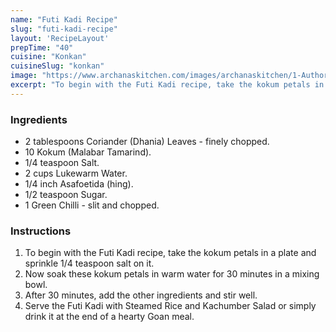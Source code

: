 ---
name: "Futi Kadi Recipe"
slug: "futi-kadi-recipe"
layout: 'RecipeLayout'
prepTime: "40"
cuisine: "Konkan"
cuisineSlug: "konkan"
image: "https://www.archanaskitchen.com/images/archanaskitchen/1-Author/Raksha_Kamat/Futi_Kadi.jpg"
excerpt: "To begin with the Futi Kadi recipe, take the kokum petals in a plate and sprinkle 14 teaspoon salt on it"
---

### Ingredients

- 2 tablespoons Coriander (Dhania) Leaves - finely chopped.
- 10 Kokum (Malabar Tamarind).
- 1/4 teaspoon Salt.
- 2 cups Lukewarm Water.
- 1/4 inch Asafoetida (hing).
- 1/2 teaspoon Sugar.
- 1 Green Chilli - slit and chopped.

### Instructions

1. To begin with the Futi Kadi recipe, take the kokum petals in a plate and sprinkle 1/4 teaspoon salt on it.
1. Now soak these kokum petals in warm water for 30 minutes in a mixing bowl.
1. After 30 minutes, add the other ingredients and stir well.
1. Serve the Futi Kadi with Steamed Rice and Kachumber Salad or simply drink it at the end of a hearty Goan meal.
